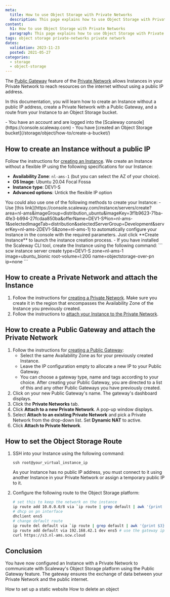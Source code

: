 ```yaml
---
meta:
  title: How to use Object Storage with Private Networks
  description: This page explains how to use Object Storage with Private Networks.
content:
  h1: How to use Object Storage with Private Networks
  paragraph: This page explains how to use Object Storage with Private Networks.
tags: object storage private-networks private network
dates:
  validation: 2023-11-23
  posted: 2021-05-27
categories:
  - storage
  - object-storage
---
```


The [Public Gateway](/network/public-gateways/concepts/#public-gateway) feature of the [Private Network](/network/vpc/concepts/#private-networks) allows Instances in your Private Network to reach resources on the internet without using a public IP address.

In this documentation, you will learn how to create an Instance without a public IP address, create a Private Network with a Public Gateway, and a route from your Instance to an Object Storage bucket.

<Macro id="requirements" />

<Message type="requirement">
  - You have an account and are logged into the [Scaleway console](https://console.scaleway.com)
  - You have [created an Object Storage bucket](/storage/object/how-to/create-a-bucket/)
</Message>

## How to create an Instance without a public IP

Follow the instructions for [creating an Instance](/compute/instances/how-to/create-an-instance). We create an Instance without a flexible IP using the following specifications for our Instance:
  - **Availability Zone**: `nl-ams-1` (but you can select the AZ of your choice).
  - **OS Image**: Ubuntu 20.04 Focal Fossa
  - **Instance type**: DEV1-S
  - **Advanced options**: Untick the flexible IP option

<Message type="tip">
  You could also use one of the following methods to create your Instance:
  - Use [this link](https://console.scaleway.com/instance/servers/create?area=nl-ams&imageGroup=distribution_ubuntu&imageKey=3f1b9623-71ba-4fe3-b994-27fcdaa850ba&offerName=DEV1-S&region=nl-ams-1&selectedImageTab=distribution&selectedServerGroup=Development&serverKey=nl-ams-2DEV1-S&zone=nl-ams-1) to automatically configure your Instance in the console with the required parameters. Just click **Create Instance** to launch the instance creation process.
  - If you have installed the Scaleway CLI tool, create the Instance using the following command:
      ```
      scw instance server create type=DEV1-S zone=nl-ams-1 image=ubuntu_bionic root-volume=l:20G name=objectstorage-over-pn ip=none
      ```
</Message>

## How to create a Private Network and attach the Instance

1. Follow the instructions for [creating a Private Network](/network/vpc/how-to/create-private-network/). Make sure you create it in the region that encompasses the Availability Zone of the Instance you previously created.
2. Follow the instructions to [attach your Instance to the Private Network](/network/vpc/how-to/attach-resources-to-pn/).

## How to create a Public Gateway and attach the Private Network

1. Follow the instructions for [creating a Public Gateway](/network/public-gateways/how-to/create-a-public-gateway/):
    - Select the same Availability Zone as for your previously created Instance.
    - Leave the IP configuration empty to allocate a new IP to your Public Gateway.
    - You can choose a gateway type, name and tags according to your choice.
    After creating your Public Gateway, you are directed to a list of this and any other Public Gateways you have previously created.
2. Click on your new Public Gateway's name. The gateway's dashboard displays.
3. Click the **Private Networks** tab.
4. Click **Attach to a new Private Network**. A pop-up window displays.
5. Select **Attach to an existing Private Network** and pick a Private Network from the drop-down list. Set **Dynamic NAT** to active.
6. Click **Attach to Private Network**.

## How to set the Object Storage Route

1. SSH into your Instance using the following command:
    ```
    ssh root@your_virtual_instance_ip
    ```

    <Message type="note">
    As your Instance has no public IP address, you must connect to it using another Instance in your Private Network or assign a temporary public IP to it.

    </Message>
2. Configure the following route to the Object Storage platform:
    ```sh
    # set this to keep the network on the instance
    ip route add 10.0.0.0/8 via `ip route | grep default | awk '{print $3} '` dev ens2
    # dhcp on pn interface
    dhclient ens5
    # change default route
    ip route del default via `ip route | grep default | awk '{print $3} '` dev ens2
    ip route add default via 192.168.42.1 dev ens5 # use the gateway ip in the gateway's description
    curl https://s3.nl-ams.scw.cloud
    ```

## Conclusion

You have now configured an Instance with a Private Network to communicate with Scaleway's Object Storage platform using the Public Gateway feature. The gateway ensures the exchange of data between your Private Network and the public internet.


<Navigation title="See also">
  <PreviousButton to="/storage/object/how-to/use-bucket-website/">How to set up a static website</PreviousButton>
  <NextButton to="/storage/object/how-to/delete-an-object/">How to delete an object</NextButton>
</Navigation>
